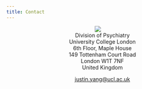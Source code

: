```yaml
---
title: Contact
---
```

<center>
<img src="/img/UCL.svg" style="max-width:30%;min-width:40px;" />  
Division of Psychiatry  
University College London    
6th Floor, Maple House  
149 Tottenham Court Road  
London W1T 7NF  
United Kingdom  

<justin.yang@ucl.ac.uk>  

<a href = "https://twitter.com/JustinCYang"><i class="fa-brands fa-twitter fa-3x"></i></a> <a href = "https://www.linkedin.com/in/yangjustinc"><i class="fa-brands fa-linkedin fa-3x"></i></a> <a href = "https://github.com/yangjustinc"><i class="fa-brands fa-github fa-3x"></i></a>
</center>